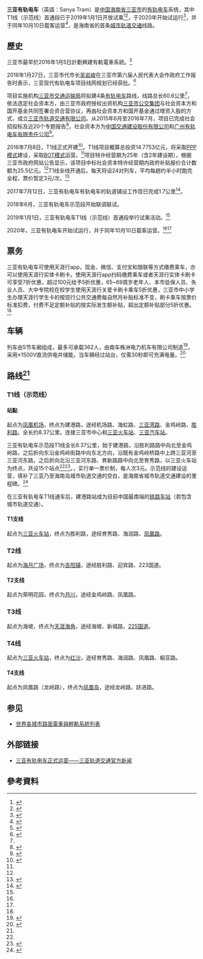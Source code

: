 '''三亚有轨电车'''（英語：Sanya Tram）是[[中华人民共和国|中国]][[海南省|海南省]][[三亚市|三亚市]]的[[有轨电车|有轨电车]]系统，其中T1线（示范线）首通段已于2019年1月1日开放试乘<ref>{{cite web|url=https://mp.weixin.qq.com/s/B2t0lPzWpbdaMUtIJKJTmg|publisher=三亚轨道交通|title=试乘|date=2019-01-11|accessdate=2020-07-21|archive-date=2020-07-21|archive-url=https://web.archive.org/web/20200721203427/https://mp.weixin.qq.com/s/B2t0lPzWpbdaMUtIJKJTmg|dead-url=no}}</ref><ref name="xinhua201901">{{cite web|url=http://m.xinhuanet.com/hq/2019-01/01/c_1123934374.htm|date=2019-01-01|title=海南三亚有轨电车开放试乘体验|accessdate=2019-12-04|archive-date=2019-12-04|archive-url=https://web.archive.org/web/20191204063401/http://m.xinhuanet.com/hq/2019-01/01/c_1123934374.htm|dead-url=no}}</ref>，于2020年开始试运行<ref name="paotu">{{cite web|url=https://mp.weixin.qq.com/s/eehtQ_UJiG5hBFXMxlMIBA|publisher=三亚有轨电车|title=三亚有轨电车跑图|accessdate=2020-07-21|archive-date=2020-07-21|archive-url=https://web.archive.org/web/20200721140217/https://mp.weixin.qq.com/s/eehtQ_UJiG5hBFXMxlMIBA|dead-url=no}}</ref>，并于同年10月10日载客运营<ref name="yunying">{{cite web|url=https://mp.weixin.qq.com/s/CrmXlTWcm_kxKZP5ahYLUQ|title=每人次3元！三亚有轨电车示范线将于今天起载客运营|publisher=三亚12345|date=2020-10-10}}</ref>，是海南省的首条[[城市轨道交通|城市轨道交通]]线路。

== 歷史 ==
三亚市最早於2016年1月5日計劃興建有軌電車系統。<ref>{{Cite web|url=http://www.cbrc.gov.cn/hainan/docPcjgView/827C35C642A240459F09EA410F54B24F/601811.html|title=海南政策性银行通过专项建设基金支持重点项目建设成效显著|accessdate=2018-07-30|work=www.cbrc.gov.cn|archive-url=https://web.archive.org/web/20180730140531/http://www.cbrc.gov.cn/hainan/docPcjgView/827C35C642A240459F09EA410F54B24F/601811.html|archive-date=2018-07-30|dead-url=yes}}</ref>

2016年1月27日，三亚市代市长[[吴岩峻|吴岩峻]]在三亚市第六届人民代表大会作政府工作报告时表示，三亚现代有轨电车项目线网规划已经获批。<ref name=":0">{{Cite web|url=http://2016.sanyatour.com/about.php?op=newscon&id=8401|title=三亚有轨电车项目线网规划获批-新闻资讯-三亚旅游官方网站|accessdate=2018-07-30|work=2016.sanyatour.com}}{{Dead link|date=2019年5月 |bot=InternetArchiveBot |fix-attempted=yes }}</ref>

项目实施机构[[三亚市交通运输局|三亚市交通运输局]]将拟建4条[[有轨电车|有轨电车]]路线，线路总长60.6公里<ref name=":0" />，依法选定社会资本方，由三亚市政府授权出资机构[[三亚市公交集团|三亚市公交集团]]与社会资本方和国开基金共同签署合资合营协议，再由社会资本方和国开基金通过增资入股的方式，成立[[三亚市轨道交通有限公司|三亚市轨道交通有限公司]]。从2015年6月至2016年7月，项目已完成社会招投标及近20个专题报告<ref name=":1">{{Cite web|url=http://news.ifeng.com/a/20160708/49319039_0.shtml|title=三亚有轨电车示范线项目开工 设15个站点票价暂定3元|accessdate=2018-07-30|work=news.ifeng.com|archive-date=2018-07-30|archive-url=https://web.archive.org/web/20180730170544/http://news.ifeng.com/a/20160708/49319039_0.shtml|dead-url=no}}</ref>，社会资本方为[[中国交通建设股份有限公司|中国交通建设股份有限公司]]和[[广州有轨电车有限责任公司|广州有轨电车有限责任公司]]<ref>{{cite web |title=三亚有轨电车示范线委托运营签约仪式举行 即将开通 |url=http://cnsubway.com/index.php?m=newscon&id=437&aid=46155 |website=中国城市轨道交通网 |accessdate=2019-03-12 |date=2018-11-27 |archive-date=2020-09-14 |archive-url=https://web.archive.org/web/20200914184905/http://cnsubway.com/index.php?m=newscon&id=437&aid=46155 |dead-url=yes }}</ref>。

2016年7月8日，T1线正式开建<ref name="fzg360">{{Cite web|url=http://san.fzg360.com/zt/zt20161201/|title=三亚“有轨”生活倒计时 首条有轨电车已开建_三亚有轨电车_三亚电车_海南电车_三亚交通_三亚海景房|accessdate=2018-07-30|archive-date=2017-04-09|archive-url=https://web.archive.org/web/20170409021859/http://san.fzg360.com/zt/zt20161201/|dead-url=no}}</ref>。T1线项目概算总投资14.7753亿元，将采取[[政府和社会资本合作|PPP模式]]建设，采取[[BOT模式|BOT模式]]运营。<ref name=":1" />项目特许经营期为25年（含2年建设期），根据三亚市政府网站公告显示，该项目中标社会资本特许经营期内政府补贴报价合计数额为25.5亿元。<ref name=":1" />T1线全线开通后，每天将设24对列车，平均每趟约半小时跑完全程，票价暂定3元/次。<ref>{{Cite web|url=http://news.focus.cn/sanya/2016-07-27/11040088.html|title=“旅游3.0版”三亚 开通有轨电车将带来哪些利好-房产新闻-三亚搜狐焦点网|accessdate=2018-07-30|work=news.focus.cn|archive-date=2017-04-09|archive-url=https://web.archive.org/web/20170409022510/http://news.focus.cn/sanya/2016-07-27/11040088.html|dead-url=no}}</ref>

2017年7月12日，三亚有轨电车有轨电车的轨道铺设工作现已完成1.7公里<ref>{{Cite web|url=http://news.xinhuanet.com/local/2017-07/12/c_129653046.htm|title=三亚有轨电车 首个“岛式站台”主体结构完工|accessdate=2017-11-04|website=[[新华网|新华网]]|archive-date=2017-11-07|archive-url=https://web.archive.org/web/20171107004445/http://news.xinhuanet.com/local/2017-07/12/c_129653046.htm|dead-url=no}}</ref>。

2018年6月，三亚有轨电车示范段开始联调联试。

2019年1月1日，三亚有轨电车T1线（示范线）首通段举行试乘活动。<ref name="xinhua201901" />

2020年，三亚有轨电车开始试运行，并于同年10月10日载客运营。<ref name="yunying" /><ref name="paotu" />

==票务==
三亚有轨电车可使用天涯行app，现金、微信、支付宝和银联等方式缴费乘车，亦可以使用天涯行实体卡刷卡。使用天涯行app扫码缴费乘车或者天涯行实体卡刷卡可享受7折优惠，超过100元给予5折优惠，65~69周岁老年人、本市低保人员、失业人员、大中专院校在校学生使用天涯行关爱卡刷卡乘车5折优惠，三亚市中小学生办理天涯行学生卡的按现行公共交通费每自然月补贴标准不变，刷卡乘车按票价标准扣费，付费不足定额补贴的按实际发生额补贴，超出定额补贴部分5折优惠。<ref name="yunying"/>

== 车辆 ==
列车由5节车厢组成，最多可承载362人，由南车株洲电力机车有限公司制造<ref name=":2">{{Cite web|title=三亚有轨电车试乘体验来了！下了高铁就可刷卡或刷二维码乘车_手机网易网|url=https://3g.163.com/dy/article/E4FJQMM90514AG26.html|work=3g.163.com|date=2019-01-01|accessdate=2019-02-15|last=海南在线|archive-date=2019-02-15|archive-url=https://web.archive.org/web/20190215155906/https://3g.163.com/dy/article/E4FJQMM90514AG26.html|dead-url=no}}</ref>，采用±1500V直流供电并储能，当车辆经过站台，仅需30秒即可充满电量。<ref>{{Cite web|url=http://cn.gaotie.cn/sanya/2018-02-03/445335.html|title=三亚有轨电车首通段正式动车调试_【高铁网】_三亚 - 中国高铁|accessdate=2019-02-15|author=[[搜狐|搜狐]]|date=2018-02-03|publisher=高铁网|archive-date=2019-02-15|archive-url=https://web.archive.org/web/20190215160055/http://cn.gaotie.cn/sanya/2018-02-03/445335.html|dead-url=no}}</ref>

== 路线<ref name="fzg360"/> ==
{{Infobox rail system-route
|rail_name=T1线（示范线）<br/><small>T1 line (demonstration line)</small>
|other_name=
|image=Sanya Tram 20190210.jpg
|caption=一列电车自三亚河东路站驶入金鸡岭路
|status=正式运营
|stations=15个
|start=
|lines=复线
|main_route=T1（[[三亚凤凰国际机场|凤凰机场]]至[[建港路|建港路]]）
|branch_route=T1支线（[[三亚火车站|三亚火车站]]至[[胜利路_(三亚市)|胜利路]]）
| standard=
| character=地面
| other_systems=
| mapcolour=
| mapcolourlink=
| main_stations=
| constructor=[[中国交通建设股份有限公司|中国交通建设股份有限公司]]
<!--以下内容将显示在“技术数据”小栏-->
| line_title=T1
| system_length=
| length_in_operation=8.37公里
| total_length=8.37公里（含T1线及T1支线）
| track=雙軌
| average_station_distance=
| orbital_plane=
| track_gauge=
| distance_between_mainlines=
| min_radius=
| max_grade=
|max_speed=50至70公里<br/>城区限制则为20-30公里
| block_signal=
| engine=储能供电
| electrified=
| control=
| depot=
| rollingstock=
| fleet_size=24对
<!--以下内容将显示在“营运信息”小栏-->
| begin_operation=2020年10月10日<ref name="zhengshi"/>
| end_operation=
| operation_note=
| open_operation=T1线（示范线）
| time_first=
| time_last=
| journey_time=30分鐘
| ridership=
| owner=[[三亚市交通运输局|三亚市交通运输局]]
| operator=[[三亚市轨道交通有限公司|三亚市轨道交通有限公司]]
| franchise=
| hq=
| key_person=
| website=
<!--以下内容将显示在“线路图”小栏-->
| system_map=
| mapimage_width=
| route_map_title=
| route_map=
| collapsed=
}}

=== T1线（示范线） ===
==== 站點 ====
起点为[[三亚凤凰国际机场|凤凰机场]]，终点为建港路，途经机场路、海虹路、[[三亚湾|三亚湾路]]、金鸡岭路、[[胜利路街道|胜利路]]。全长约8.37公里。连接三亚市中心和[[三亚火车站|三亚火车站]]、[[三亚汽车站|三亚汽车站]]。

三亚有轨电车示范段T1线全长8.37公里，始于建港路，沿胜利路路中向北至金鸡岭路，之后折向东沿金鸡岭街路中向东北方向，沿既有金鸡岭桥路中上跨三亚河至三亚河东路，之后折向北沿三亚河东路、育新路路中向北至育秀路，以三亚火车站为终点，共设15个站点<ref name=":0" /><ref>{{Cite web|url=http://www.rubikclub.com/reyingdapian/201710/208.html|title=我省首条有轨电车示范线明年初试运行 全长8.37公里_海南新闻中心|accessdate=2017-11-04|author=|date=|work=www.rubikclub.com|publisher=|archive-url=https://web.archive.org/web/20171107014825/http://www.rubikclub.com/reyingdapian/201710/208.html|archive-date=2017-11-07|dead-url=yes}}</ref>。，实行单一票价制，每人次3元。示范线的建设运营，填补了三亚乃至海南岛城市轨道交通的空白，是海南省城市轨道交通建设的里程碑。<ref name="zhengshi">{{cite web|url=https://mp.weixin.qq.com/s/aIOF7G7uKwKIfDcY6M27hA|title=三亚市有轨电车示范线正式载客运营|publisher=三亚市轨道交通集团有限公司|date=2020-10-10|access-date=2020-10-10|archive-date=2020-10-10|archive-url=https://web.archive.org/web/20201010183638/https://mp.weixin.qq.com/s/aIOF7G7uKwKIfDcY6M27hA|dead-url=no}}</ref>

在三亚有轨电车T1线通车后，建港路站成为目前中国最南端的[[铁路车站|铁路车站]]（若包含城市轨道交通）。

==== T1支线 ====
起点为[[三亚火车站|三亚火车站]]，终点为胜利路，途经育秀路、海润路、[[凤凰路_(三亚市)|凤凰路]]。

=== T2线 ===
起点为[[海月广场|海月广场]]，终点为[[吉阳镇_(三亚市)|吉阳镇]]，途经胜利路、迎宾路、223国道。

==== T2支线 ====
起点为荣明花园，终点为[[月川|月川]]，途经金鸡岭路、凤凰路。

=== T3线 ===
起点为海坡，终点为[[天涯海角|天涯海角]]，途经海坡、新城路，[[225国道|225国道]]。

=== T4线 ===
起点为[[三亚火车站|三亚火车站]]，终点为[[红沙|红沙]]，途经育秀路、海润路、凤凰路、榆亚路。

==== T4支线 ====
起点为凤凰路（龙岭路），终点为[[凤凰岛|凤凰岛]]，途经龙岭路、跃进路。

== 参见 ==
* [[世界各城市路面電車與輕軌系統列表|世界各城市路面電車與輕軌系統列表]]

== 外部链接 ==
{{commons category|Sanya Tram}}
{{wikinews|三亞有軌電車開通載客運營}}
* [https://mp.weixin.qq.com/s/aIOF7G7uKwKIfDcY6M27hA 三亚有轨电车正式运营——三亚轨道交通官方新闻] {{Wayback|url=https://mp.weixin.qq.com/s/aIOF7G7uKwKIfDcY6M27hA |date=20201010183638 }}

== 參考資料 ==
{{reflist|25em}}

{{三亚有轨电车}}
{{Hainan transit}}
{{中华人民共和国有轨电车和轻轨}}
{{Hainan topics}}
{{广州地铁集团}}